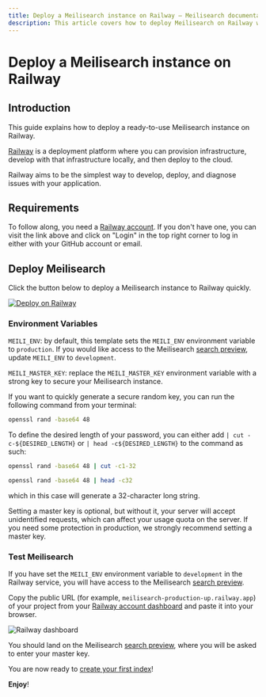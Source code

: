 ```yaml
---
title: Deploy a Meilisearch instance on Railway — Meilisearch documentation
description: This article covers how to deploy Meilisearch on Railway with a single click and how to secure your newly-created instance.
---
```


# Deploy a Meilisearch instance on Railway

## Introduction

This guide explains how to deploy a ready-to-use Meilisearch instance on Railway.

[Railway](https://railway.app) is a deployment platform where you can provision infrastructure, develop with that infrastructure locally, and then deploy to the cloud.

Railway aims to be the simplest way to develop, deploy, and diagnose issues with your application.

## Requirements

To follow along, you need a [Railway account](https://railway.app). If you don't have one, you can visit the link above and click on "Login" in the top right corner to log in either with your GitHub account or email.

## Deploy Meilisearch

Click the button below to deploy a Meilisearch instance to Railway quickly.

[![Deploy on Railway](https://railway.app/button.svg)](https://railway.app/new/template/meilisearch)

### Environment Variables

`MEILI_ENV`: by default, this template sets the `MEILI_ENV` environment variable to `production`.  If you would like access to the Meilisearch [search preview](/learn/getting_started/search_preview), update `MEILI_ENV` to `development`.

`MEILI_MASTER_KEY`: replace the `MEILI_MASTER_KEY` environment variable with a strong key to secure your Meilisearch instance.

If you want to quickly generate a secure random key, you can run the following command from your terminal:

```bash
openssl rand -base64 48
```

To define the desired length of your password, you can either add `| cut -c-${DESIRED_LENGTH}` or `| head -c${DESIRED_LENGTH}` to the command as such:

```bash
openssl rand -base64 48 | cut -c1-32
```

```bash
openssl rand -base64 48 | head -c32
```

which in this case will generate a 32-character long string.

<Capsule intent="warning">
Setting a master key is optional, but without it, your server will accept unidentified requests, which can affect your usage quota on the server. If you need some protection in production, we strongly recommend setting a master key.
</Capsule>

### Test Meilisearch

If you have set the `MEILI_ENV` environment variable to `development` in the Railway service, you will have access to the Meilisearch [search preview](/learn/getting_started/search_preview).

Copy the public URL (for example, `meilisearch-production-up.railway.app`) of your project from your [Railway account dashboard](https://railway.app/dashboard) and paste it into your browser.

![Railway dashboard](https://raw.githubusercontent.com/meilisearch/documentation/main/assets/images/railway/public-url.png)

You should land on the Meilisearch [search preview](/learn/getting_started/search_preview), where you will be asked to enter your master key.

You are now ready to [create your first index](/learn/getting_started/quick_start)!

**Enjoy**!
